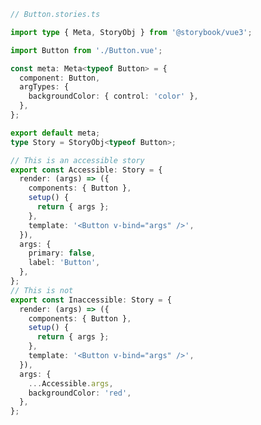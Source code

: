 ```ts
// Button.stories.ts

import type { Meta, StoryObj } from '@storybook/vue3';

import Button from './Button.vue';

const meta: Meta<typeof Button> = {
  component: Button,
  argTypes: {
    backgroundColor: { control: 'color' },
  },
};

export default meta;
type Story = StoryObj<typeof Button>;

// This is an accessible story
export const Accessible: Story = {
  render: (args) => ({
    components: { Button },
    setup() {
      return { args };
    },
    template: '<Button v-bind="args" />',
  }),
  args: {
    primary: false,
    label: 'Button',
  },
};
// This is not
export const Inaccessible: Story = {
  render: (args) => ({
    components: { Button },
    setup() {
      return { args };
    },
    template: '<Button v-bind="args" />',
  }),
  args: {
    ...Accessible.args,
    backgroundColor: 'red',
  },
};
```
